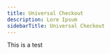 ---
title: Universal Checkout
description: Lore Ipsum
sidebarTitle: Universal Checkout
---

This is a test
